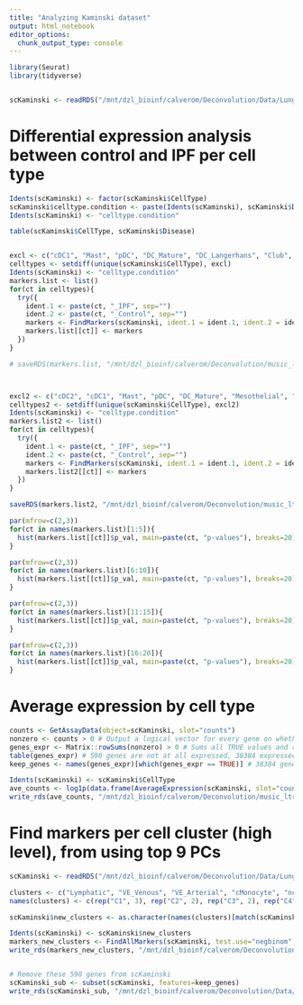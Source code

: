 ```yaml
---
title: "Analyzing Kaminski dataset"
output: html_notebook
editor_options: 
  chunk_output_type: console
---
```




```r

library(Seurat)
library(tidyverse)


scKaminski <- readRDS("/mnt/dzl_bioinf/calverom/Deconvolution/Data/Lung_Kaminski_processed_subset_downsampled.rds")


```

# Differential expression analysis between control and IPF per cell type
```r

Idents(scKaminski) <- factor(scKaminski$CellType)
scKaminski$celltype.condition <- paste(Idents(scKaminski), scKaminski$Disease, sep="_")
Idents(scKaminski) <- "celltype.condition"

table(scKaminski$CellType, scKaminski$Disease)


excl <- c("cDC1", "Mast", "pDC", "DC_Mature", "DC_Langerhans", "Club", "Mesothelial", "Aberrant_Basaloid", "Ionocyte", "PNEC", "NK", "B_Plasma", "ILC_A", "B", "T", "T_Regulatory", "T_Cytotoxic", "ILC_B") # cell types w/ estimated props = 0 for all samples in MuSiC tree deconvolution
celltypes <- setdiff(unique(scKaminski$CellType), excl)
Idents(scKaminski) <- "celltype.condition"
markers.list <- list()
for(ct in celltypes){
  try({
    ident.1 <- paste(ct, "_IPF", sep="")
    ident.2 <- paste(ct, "_Control", sep="")
    markers <- FindMarkers(scKaminski, ident.1 = ident.1, ident.2 = ident.2, test.use="negbinom", verbose = FALSE)
    markers.list[[ct]] <- markers
  })
}

# saveRDS(markers.list, "/mnt/dzl_bioinf/calverom/Deconvolution/music_ltrc/dea_kaminski_per_celltype.rds")



excl2 <- c("cDC2", "cDC1", "Mast", "pDC", "DC_Mature", "Mesothelial", "B", "T", "ILC_B", "PNEC", "Aberrant_Basaloid", "Ionocyte") # cell types w/ estimated props = 0 for all samples in normal MuSiC deconvolution + no control samples
celltypes2 <- setdiff(unique(scKaminski$CellType), excl2)
Idents(scKaminski) <- "celltype.condition"
markers.list2 <- list()
for(ct in celltypes){
  try({
    ident.1 <- paste(ct, "_IPF", sep="")
    ident.2 <- paste(ct, "_Control", sep="")
    markers <- FindMarkers(scKaminski, ident.1 = ident.1, ident.2 = ident.2, test.use="negbinom", verbose = FALSE)
    markers.list2[[ct]] <- markers
  })
}

saveRDS(markers.list2, "/mnt/dzl_bioinf/calverom/Deconvolution/music_ltrc/dea_kaminski_per_celltype2.rds")

```

```r

par(mfrow=c(2,3))
for(ct in names(markers.list)[1:5]){
  hist(markers.list[[ct]]$p_val, main=paste(ct, "p-values"), breaks=20)
}

par(mfrow=c(2,3))
for(ct in names(markers.list)[6:10]){
  hist(markers.list[[ct]]$p_val, main=paste(ct, "p-values"), breaks=20)
}

par(mfrow=c(2,3))
for(ct in names(markers.list)[11:15]){
  hist(markers.list[[ct]]$p_val, main=paste(ct, "p-values"), breaks=20)
}

par(mfrow=c(2,3))
for(ct in names(markers.list)[16:20]){
  hist(markers.list[[ct]]$p_val, main=paste(ct, "p-values"), breaks=20)
}

```


# Average expression by cell type
```r

counts <- GetAssayData(object=scKaminski, slot="counts")
nonzero <- counts > 0 # Output a logical vector for every gene on whether there are more than zero counts per cell
genes_expr <- Matrix::rowSums(nonzero) > 0 # Sums all TRUE values and returns TRUE if at least 1 TRUE value per gene
table(genes_expr) # 590 genes are not at all expressed, 38384 expressed
keep_genes <- names(genes_expr)[which(genes_expr == TRUE)] # 38384 genes

Idents(scKaminski) <- scKaminski$CellType
ave_counts <- log1p(data.frame(AverageExpression(scKaminski, slot="counts", features=keep_genes)$RNA, check.names=FALSE))
write_rds(ave_counts, "/mnt/dzl_bioinf/calverom/Deconvolution/music_ltrc/ave_by_celltype_counts.rds")


```


# Find markers per cell cluster (high level), from using top 9 PCs
```r

scKaminski <- readRDS("/mnt/dzl_bioinf/calverom/Deconvolution/Data/Lung_Kaminski_processed_subset_downsampled_new.rds")

clusters <- c("Lymphatic", "VE_Venous", "VE_Arterial", "cMonocyte", "ncMonocyte", "Fibroblast", "Myofibroblast", "Basal", "Club", "Goblet", "Aberrant_Basaloid", "cDC2", "DC_Langerhans", "NK", "ILC_A", "T", "T_Cytotoxic", "ILC_B", "Mast", "ATI", "VE_Capillary_A", "VE_Capillary_B", "Macrophage_Alveolar", "Macrophage", "B_Plasma", "B", "T_Regulatory", "Mesothelial", "Ciliated", "ATII", "cDC1", "DC_Mature", "pDC", "SMC", "Pericyte", "VE_Peribronchial",  "Ionocyte", "PNEC")
names(clusters) <- c(rep("C1", 3), rep("C2", 2), rep("C3", 2), rep("C4", 4), rep("C5", 2), rep("C6", 6), "C7", rep("C8", 2), rep("C9", 2), "C10", rep("C11",2), "C12", "C13", "C14", rep("C15", 2), "C16", rep("C17",2), "C18", "C19", "C20")

scKaminski$new_clusters <- as.character(names(clusters)[match(scKaminski$CellType, clusters)])

Idents(scKaminski) <- scKaminski$new_clusters
markers_new_clusters <- FindAllMarkers(scKaminski, test.use="negbinom") # 38384 genes
write_rds(markers_new_clusters, "/mnt/dzl_bioinf/calverom/Deconvolution/music_ltrc/markers_by_newestclusters_Kaminski.rds")


# Remove these 590 genes from scKaminski
scKaminski_sub <- subset(scKaminski, features=keep_genes)
write_rds(scKaminski_sub, "/mnt/dzl_bioinf/calverom/Deconvolution/Data/Lung_Kaminski_processed_subset_downsampled_new.rds")


```